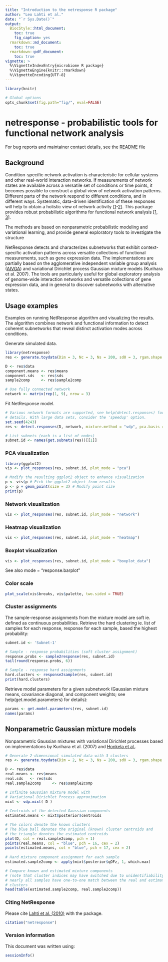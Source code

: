 ```yaml
---
title: "Introduction to the netresponse R package"
author: "Leo Lahti et al."
date: "`r Sys.Date()`"
output:
  BiocStyle::html_document:
    toc: true
    fig_caption: yes    
  rmarkdown::md_document:
    toc: true
  rmarkdown::pdf_document:
    toc: true    
vignette: >
  %\VignetteIndexEntry{microbiome R package}
  %\VignetteEngine{knitr::rmarkdown}
  %\VignetteEncoding{UTF-8}
---
```



```r
library(knitr)

# Global options
opts_chunk$set(fig.path="fig/", eval=FALSE)
```

# netresponse - probabilistic tools for functional network analysis

For bug reports and maintainer contact details, see the [README](../README.md) file

## Background 

Condition-specific network activation is characteristic for cellular
systems and other real-world interaction networks. If measurements of
network states are available across a versatile set of conditions or
time points, it becomes possible to construct a global view of network
activation patterns. Different parts of the network respond to
different conditions, and in different ways. Systematic, data-driven
identification of these responses will help to obtain a holistic view
of network activity
[[1](http://bioinformatics.oxfordjournals.org/content/26/21/2713.short)-[2](http://lib.tkk.fi/Diss/2010/isbn9789526033686/)]. This
package provides robust probabilistic algorithms for functional
network analysis
[[1](http://bioinformatics.oxfordjournals.org/content/26/21/2713.short),
[3](http://www.biomedcentral.com/1752-0509/4/4)].

The methods are based on nonparametric probabilistic modeling and
variational learning, and provide general exploratory tools to
investigate the structure

NetResponse detects and characterizes
subnetworks that exhibit context-specific activation patterns across
versatile collections of functional measurements, such as gene
expression data. The implementations are partially based on the
agglomerative independent variable group analysis
([AIVGA](http://www.sciencedirect.com/science/article/pii/S0925231208000659))
and variational Dirichlet process Gaussian mixture models (Kurihara
et al. 2007). The
tools are particularly useful for global exploratory analysis of
genome-wide interaction networks and versatile collections of gene
expression data, and in general to discover subnetworks with
alternative states.


## Usage examples

Examples on running NetResponse algorithm and visualizing the
results. The algorithm combines network and functional information to
detect coherent subnetworks that reveal distinct activation modes
across conditions. 


Generate simulated data.

```r
library(netresponse)
res <- generate.toydata(Dim = 3, Nc = 3, Ns = 200, sd0 = 3, rgam.shape = 1, rgam.scale = 1)

D <- res$data
component.means <- res$means
component.sds   <- res$sds
sample2comp     <- res$sample2comp

# Use fully connected network
network <- matrix(rep(1, 9), nrow = 3) 
```

Fit NetResponse model.

```r
# Various network formats are supported, see help(detect.responses) for
# details. With large data sets, consider the 'speedup' option.
set.seed(4243)
res <- detect.responses(D, network, mixture.method = "vdp", pca.basis = TRUE)

# List subnets (each is a list of nodes)
subnet.id <- names(get.subnets(res))[[1]]
```

### PCA visualization

```r
library(ggplot2)
vis <- plot_responses(res, subnet.id, plot_mode = "pca")
```

```r
# Modify the resulting ggplot2 object to enhance visualization
p <- vis$p # Pick the ggplot2 object from results
p <- p + geom_point(size = 3) # Modify point size
print(p) 
```


### Network visualization

```r
vis <- plot_responses(res, subnet.id, plot_mode = "network")
```

### Heatmap visualization

```r
vis <- plot_responses(res, subnet.id, plot_mode = "heatmap")
```

### Boxplot visualization

```r
vis <- plot_responses(res, subnet.id, plot_mode = "boxplot_data")
```

See also mode = "response.barplot" 


### Color scale

```r
plot_scale(vis$breaks, vis$palette, two.sided = TRUE)
```


### Cluster assignments

The sample-response assignments from the mixture model are soft
ie. defined as continuous probabilities. Retrieve the hard clustering
ie. list of samples for each response, response for each sample, based
the highest probability:

```r
subnet.id <- 'Subnet-1'

# Sample - response probabilities (soft cluster assignment)
response.probs <- sample2response(res, subnet.id)
tail(round(response.probs, 6))

# Sample - response hard assignments
hard.clusters <- response2sample(res, subnet.id)
print(hard.clusters)
```

Retrieve model parameters for a given subnetwork (Gaussian mixture
means, covariance diagonal, and component weights; see
help(get.model.parameters) for details):

```r
params <- get.model.parameters(res, subnet.id) 
names(params)
```

## Nonparametric Gaussian mixture models

Nonparametric Gaussian mixtures with variational Dirichlet processes
based on implementations by Kurihara et
al. (2007)
and [Honkela et
al.](http://www.sciencedirect.com/science/article/pii/S0925231208000659).

```r
# Generate 2-dimensional simulated data with 3 clusters
res <- generate.toydata(Dim = 2, Nc = 3, Ns = 200, sd0 = 3, rgam.shape = 1, rgam.scale = 1)

D <- res$data
real.means <- res$means
real.sds   <- res$sds
real.sample2comp     <- res$sample2comp

# Infinite Gaussian mixture model with       
# Variational Dirichlet Process approximation       
mixt <- vdp.mixt( D )
            
# Centroids of the detected Gaussian components       
estimated.means <- mixt$posterior$centroids

# The colors denote the known clusters
# The blue ball denotes the original (known) cluster centroids and
# the triangle denotes the estimated centroids
plot(D, col = real.sample2comp, pch = 1)
points(real.means, col = "blue", pch = 16, cex = 2)
points(estimated.means, col = "blue", pch = 17, cex = 2)
            
# Hard mixture component assignment for each sample
estimated.sample2comp <- apply(mixt$posterior$qOFz, 1, which.max)

# Compare known and estimated mixture components
# (note that cluster indices may have switched due to unidentifiability)
# nearly all samples have one-to-one match between the real and estimated 
# clusters
head(table(estimated.sample2comp, real.sample2comp))
```     

### Citing NetResponse

Please cite [Lahti et al. (2010)](http://bioinformatics.oxfordjournals.org/content/26/21/2713) with the package. 

```r
citation("netresponse")
```

### Version information

This document was written using:

```r
sessionInfo()
```
